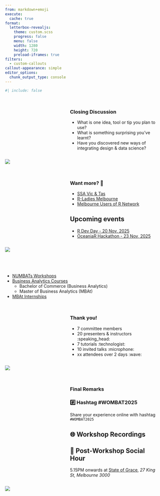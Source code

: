 ```yaml
---
from: markdown+emoji
execute: 
  cache: true
format: 
  letterbox-revealjs:
    theme: custom.scss
    progress: false
    menu: false
    width: 1280
    height: 720
    preload-iframes: true
filters:
  - custom-callouts
callout-appearance: simple
editor_options: 
  chunk_output_type: console
---
```



```r
#| include: false
```

##  {background-image="resources/title.png" background-size="cover" background-repeat="no-repeat"}

<!--- Closing discussion // 10min -->

## {}

:::::::: columns
::: {.column width="40%"}
:::

:::::: {.column width="60%"}
### Closing Discussion

::: incremental

-   What is one idea, tool or tip you plan to use?
-   What is something surprising you've learnt?
-   Have you discovered new ways of integrating design & data science?
:::

::::::
::::::::

![](backgrounds/michael-jerrard-mnHs4boXT_0-unsplash.jpg){.image-left}

<!--- other community ideas -->

## {}

::::::: columns
::: {.column width="40%"}
:::

::::: {.column width="60%"}
### Want more? 🎁

::: incremental
-   [SSA Vic & Tas](https://www.statsoc.org.au/Victoria)
-   [R-Ladies Melbourne](https://r-ladiesmelbourne.github.io/)
-   [Melbourne Users of R Network](https://www.meetup.com/melburn-melbourne-users-of-r-network/)
:::

::: {.callout-important .fragment .fade-up}
## Upcoming events

-   [R Dev Day - 20 Nov, 2025](https://www.meetup.com/r-contributors/events/310847251/)
-   [OceaniaR Hackathon - 23 Nov, 2025](https://statsocaus.github.io/oceaniar-hack-2025/)
:::
:::::
:::::::

![](backgrounds/michael-jerrard-mnHs4boXT_0-unsplash.jpg){.image-left}

##  {background-image="backgrounds/monash-uni.png" background-size="cover" background-repeat="no-repeat"}

::: {style="margin: 5em 0 0 0"}
-   [NUMBATs Workshops](https://numbat.space/workshops/)
-   [Business Analytics Courses](https://numbat.space/courses.html)
    -   Bachelor of Commerce (Business Analytics)
    -   Master of Business Analytics (MBAt)
-   [MBAt Internships](https://drive.google.com/file/d/1-9V1_6rL6zBJdyxWlRYOCnWpFvzHfJUO/view)
:::

## 

::::::: columns
::: {.column width="40%"}
:::

::::: {.column width="60%"}

### Thank you!

::: incremental
-   7 committee members
-   20 presenters & instructors :speaking_head:
-   7 tutorials :technologist:
-   10 invited talks :microphone:
-   xx attendees over 2 days :wave:
:::
:::::
:::::::

![](backgrounds/michael-jerrard-mnHs4boXT_0-unsplash.jpg){.image-left}

## 

::::::: columns
::: {.column width="40%"}
:::

::::: {.column width="60%"}
### Final Remarks

::: {.callout-tip .fragment .fade-up icon="false"}
### #️⃣ Hashtag #WOMBAT2025

Share your experience online with hashtag `#WOMBAT2025`
:::

::: {.callout-note .fragment .fade-up icon="false"}
## 🌐 Workshop Recordings

<!-- MOW: where & when can people get notified? -->
:::

::: {.callout-tip .fragment .fade-up icon="false"}
## 🍻 Post-Workshop Social Hour

5.15PM onwards at [State of Grace](https://stateofgracemelbourne.com.au/), *27 King St, Melbourne 3000*
:::
:::::
:::::::

![](backgrounds/michael-jerrard-mnHs4boXT_0-unsplash.jpg){.image-left}